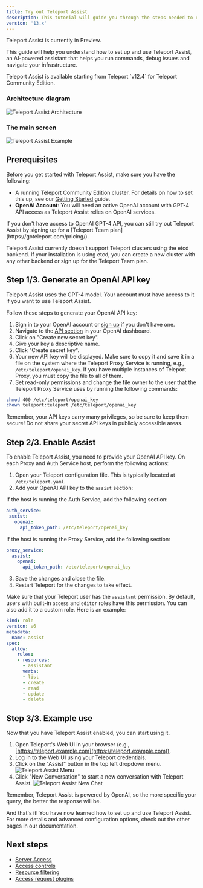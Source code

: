 ```yaml
---
title: Try out Teleport Assist
description: This tutorial will guide you through the steps needed to run Teleport Assist on your own infrastructure.
version: '13.x'
---
```


<Tip>
  Teleport Assist is currently in Preview.
</Tip>

This guide will help you understand how to set up and use Teleport Assist, an
AI-powered assistant that helps you run commands, debug issues and navigate your
infrastructure.

<Accordion title="Version warning">
  Teleport Assist is available starting from Teleport `v12.4` for Teleport
  Community Edition.
</Accordion>

### Architecture diagram

![Teleport Assist Architecture](/assets/architecture-diagram-9043780567.png)

### The main screen

![Teleport Assist Example](/assets/assist-example-e5bce5c4f1.png)

## Prerequisites

Before you get started with Teleport Assist, make sure you have the following:

- A running Teleport Community Edition cluster. For details on how to set this
  up, see our [Getting Started](/docs/ver/13.x/index) guide.
- **OpenAI Account**: You will need an active OpenAI account with GPT-4 API
  access as Teleport Assist relies on OpenAI services.

<Note>
  If you don't have access to OpenAI GPT-4 API, you can still try out Teleport
  Assist by signing up for a
  [Teleport Team plan](https://goteleport.com/pricing/).
</Note>

Teleport Assist currently doesn't support Teleport clusters using the etcd backend.
If your installation is using etcd, you can create a new cluster with
any other backend or sign up for the Teleport Team plan.

## Step 1/3. Generate an OpenAI API key

Teleport Assist uses the GPT-4 model. Your account must have access to it if you
want to use Teleport Assist.

Follow these steps to generate your OpenAI API key:

1. Sign in to your OpenAI account or
   [sign up](https://platform.openai.com/signup) if you don't have one.
2. Navigate to the [API section](https://platform.openai.com/account/api-keys)
   in your OpenAI dashboard.
3. Click on "Create new secret key".
4. Give your key a descriptive name.
5. Click "Create secret key".
6. Your new API key will be displayed. Make sure to copy it and save it in a
   file on the system where the Teleport Proxy Service is running, e.g.,
   `/etc/teleport/openai_key`. If you have multiple instances of Teleport Proxy,
   you must copy the file to all of them.
7. Set read-only permissions and change the file owner to the user that the
   Teleport Proxy Service uses by running the following commands:

```bash
chmod 400 /etc/teleport/openai_key
chown teleport:teleport /etc/teleport/openai_key
```

<Warning>
  Remember, your API keys carry many privileges, so be sure to keep them secure!
  Do not share your secret API keys in publicly accessible areas.
</Warning>

## Step 2/3. Enable Assist

To enable Teleport Assist, you need to provide your OpenAI API key. On each
Proxy and Auth Service host, perform the following actions:

1. Open your Teleport configuration file. This is typically located at `/etc/teleport.yaml`.
2. Add your OpenAI API key to the `assist` section:

If the host is running the Auth Service, add the following section:

```yaml
auth_service:
 assist:
   openai:
     api_token_path: /etc/teleport/openai_key
```

If the host is running the Proxy Service, add the following section:

```yaml
proxy_service:
  assist:
    openai:
      api_token_path: /etc/teleport/openai_key
```

3. Save the changes and close the file.
4. Restart Teleport for the changes to take effect.

Make sure that your Teleport user has the `assistant` permission. By default, users
with built-in `access` and `editor` roles have this permission. You can also
add it to a custom role. Here is an example:

```yaml
kind: role
version: v6
metadata:
  name: assist
spec:
  allow:
    rules:
    - resources:
      - assistant
      verbs:
      - list
      - create
      - read
      - update
      - delete
```

## Step 3/3. Example use

Now that you have Teleport Assist enabled, you can start using it.

1. Open Teleport's Web UI in your browser (e.g., [https://teleport.example.com](https://teleport.example.com)).
2. Log in to the Web UI using your Teleport credentials.
3. Click on the "Assist" button in the top left dropdown menu.
   ![Teleport Assist Menu](/assets/main-screen-388a38717b.png)
4. Click "New Conversation" to start a new conversation with Teleport Assist.
   ![Teleport Assist New Chat](/assets/assist-screen-cd0426d9ee.png)

Remember, Teleport Assist is powered by OpenAI, so the more specific your query,
the better the response will be.

And that's it! You have now learned how to set up and use Teleport Assist. For
more details and advanced configuration options, check out the other pages in
our documentation.

## Next steps

- [Server Access](/docs/ver/13.x/server-access/introduction)
- [Access controls](/docs/ver/13.x/access-controls/getting-started)
- [Resource filtering](/docs/ver/13.x/reference/predicate-language)
- [Access request plugins](/docs/ver/13.x/access-controls/access-request-plugins/index)
